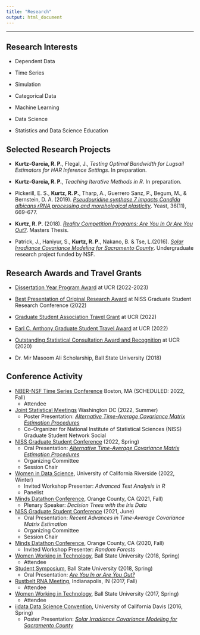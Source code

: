 ```yaml
---
title: "Research"
output: html_document
---
```



------------------------

## Research Interests 

- Dependent Data

- Time Series

- Simulation 

- Categorical Data

- Machine Learning

- Data Science 

- Statistics and Data Science Education



## Selected Research Projects

- **Kurtz-Garcia, R. P.**, Flegal, J., *Testing Optimal Bandwidth for Lugsail Estimators for HAR Inference Settings*.  In preparation. 

- **Kurtz-Garcia, R. P.**, *Teaching Iterative Methods in R*.  In preparation. 

- Pickerill, E. S., **Kurtz, R. P.**, Tharp, A., Guerrero Sanz, P., Begum, M., & Bernstein, D. A. (2019). *[Pseudouridine synthase 7 impacts Candida albicans rRNA processing and morphological plasticity](ResearchDocuments/Yeast2019.pdf)*. Yeast, 36(11), 669-677.

- **Kurtz, R. P.** (2018). *[Reality Competition Programs: Are You In Or Are You Out?](ResearchDocuments/R Kurtz Final.pdf)*. Masters Thesis. 

- Patrick, J., Haniyur, S., **Kurtz, R. P.**, Nakano, B. & Tse, L.(2016). *[Solar Irradiance Covariance Modeling for Sacramento County](ResearchDocuments/RTG_1_Poster.pdf)*. Undergraduate research project funded by NSF. 


## Research Awards and Travel Grants

- [Dissertation Year Program Award](https://grad.ucr.edu/register/DYP_Award_App_22_23) at UCR (2022-2023)

- [Best Presentation of Original Research Award](https://www.niss.org/news/2nd-annual-graduate-student-research-conference-wonderful-success) at NISS Graduate Student Research Conference (2022)

- [Graduate Student Association Travel Grant](https://gsa.ucr.edu/ctg/) at UCR (2022)

- [Earl C. Anthony Graduate Student Travel Award](https://graduate.ucr.edu/funding) at UCR (2022)

- [Outstanding Statistical Consultation Award and Recognition](https://collaboratory.ucr.edu/#no-back) at UCR (2020)

- Dr. Mir Masoom Ali Scholarship, Ball State University (2018)


## Conference Activity 
- [NBER-NSF Time Series Conference](https://sites-staging.bu.edu/nber-nsf2022/) Boston, MA (SCHEDULED: 2022, Fall)
    + Attendee 
- [Joint Statistical Meetings](https://ww2.amstat.org/meetings/jsm/2022/) Washington DC (2022, Summer)
    + Poster Presentation: [*Alternative Time-Average Covariance Matrix Estimation Procedures*](ResearchDocuments/JSMPoster2022.pdf)
    + Co-Organizer for National Institute of Statistical Sciences (NISS) Graduate Student Network Social 
- [NISS Graduate Student Conference](https://www.niss.org/events/2nd-annual-graduate-student-research-conference-niss-graduate-student-network-event) (2022, Spring)   
    + Oral Presentation: [*Alternative Time-Average Covariance Matrix Estimation Procedures*](https://rpkgarcia.shinyapps.io/NISSpresentation2022KurtzGarcia/#1)
    + Organizing Committee
    + Session Chair
- [Women in Data Science](https://wids.cs.ucr.edu/), University of California Riverside (2022, Winter)    
    + Invited Workshop Presenter: *Advanced Text Analysis in R*
    + Panelist 
- [Minds Datathon Conference](http://datasciminds.org/Datathon_2021.html), Orange County, CA (2021, Fall)   
    + Plenary Speaker: *Decision Trees with the Iris Data*
- [NISS Graduate Student Conference](https://www.niss.org/news/niss-graduate-student-network-convenes-two-day-research-conference) (2021, June)    
    + Oral Presentation: *Recent Advances in Time-Average Covariance Matrix Estimation*
    + Organizing Committee
    + Session Chair
- [Minds Datathon Conference](http://datasciminds.org/datathon.html), Orange County, CA (2020, Fall) 
    + Invited Workshop Presenter: *Random Forests*
- [Women Working in Technology](https://womenworkingintechnology.org/home), Ball State University (2018, Spring)
    + Attendee 
- [Student Symposium](https://www.bsu.edu/about/administrativeoffices/sponsored-projects-administration/student-symposium), Ball State University (2018, Spring) 
    + Oral Presentation: [*Are You In or Are You Out?*](ResearchDocuments/StudentSymposium.pdf)
- [Rustbelt RNA Meeting](https://rustbeltrna.org/2017/), Indianapolis, IN (2017, Fall) 
    + Attendee 
- [Women Working in Technology](https://womenworkingintechnology.org/home), Ball State University (2017, Spring)
    + Attendee 
- [iidata Data Science Convention](https://statistics.ucdavis.edu/), University of California Davis (2016, Spring)
    + Poster Presentation: [*Solar Irradiance Covariance Modeling for Sacramento County*](ResearchDocuments/RTG_1_Poster.pdf)




